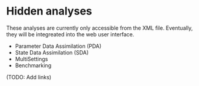 # Hidden analyses

These analyses are currently only accessible from the XML file. Eventually, they will be integreated into the web user interface.

- Parameter Data Assimilation (PDA)
- State Data Assimilation (SDA)
- MultiSettings
- Benchmarking

(TODO: Add links)
